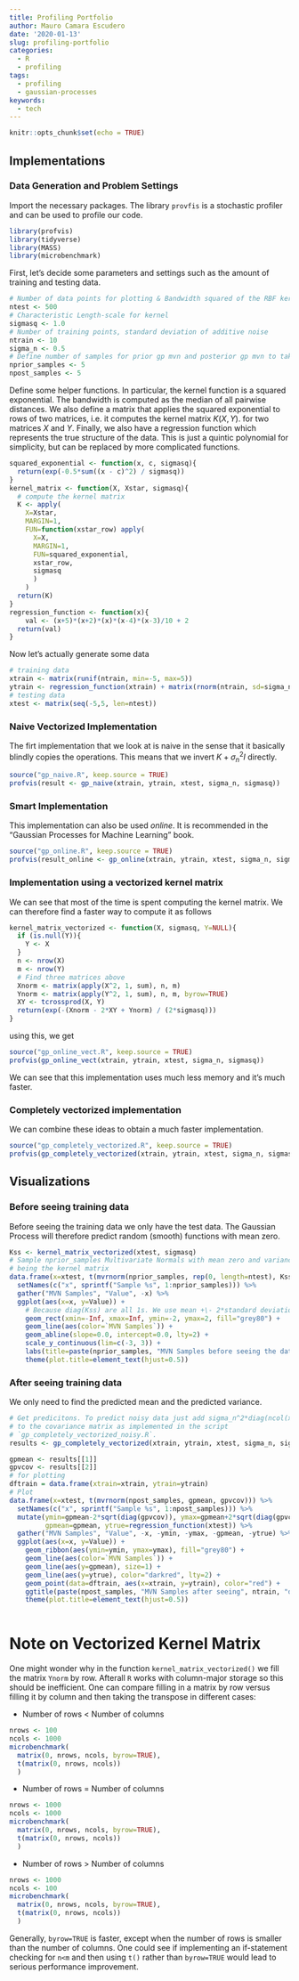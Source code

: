 ```yaml
---
title: Profiling Portfolio
author: Mauro Camara Escudero
date: '2020-01-13'
slug: profiling-portfolio
categories:
  - R
  - profiling
tags:
  - profiling
  - gaussian-processes
keywords:
  - tech
---
```


```r
knitr::opts_chunk$set(echo = TRUE)
```

## Implementations
### Data Generation and Problem Settings
Import the necessary packages. The library `provfis` is a stochastic profiler and can be used to profile our code.
```r
library(profvis)
library(tidyverse)
library(MASS)
library(microbenchmark)
```

First, let's decide some parameters and settings such as the amount of training and testing data.
```r
# Number of data points for plotting & Bandwidth squared of the RBF kernel
ntest <- 500
# Characteristic Length-scale for kernel
sigmasq <- 1.0
# Number of training points, standard deviation of additive noise
ntrain <- 10
sigma_n <- 0.5
# Define number of samples for prior gp mvn and posterior gp mvn to take
nprior_samples <- 5
npost_samples <- 5
```
Define some helper functions. In particular, the kernel function is a squared exponential. The bandwidth is computed as the median of all pairwise distances. We also define a matrix that applies the squared exponential to rows of two matrices, i.e. it computes the kernel matrix $K(X, Y)$. for two matrices $X$ and $Y$. Finally, we also have a regression function which represents the true structure of the data. This is just a quintic polynomial for simplicity, but can be replaced by more complicated functions.
```r
squared_exponential <- function(x, c, sigmasq){
  return(exp(-0.5*sum((x - c)^2) / sigmasq))
}
kernel_matrix <- function(X, Xstar, sigmasq){
  # compute the kernel matrix
  K <- apply(
    X=Xstar,
    MARGIN=1, 
    FUN=function(xstar_row) apply(
      X=X, 
      MARGIN=1, 
      FUN=squared_exponential, 
      xstar_row,
      sigmasq
      )
    )
  return(K)
}
regression_function <- function(x){
    val <- (x+5)*(x+2)*(x)*(x-4)*(x-3)/10 + 2
  return(val)
}
```
Now let's actually generate some data
```r
# training data
xtrain <- matrix(runif(ntrain, min=-5, max=5))
ytrain <- regression_function(xtrain) + matrix(rnorm(ntrain, sd=sigma_n))
# testing data
xtest <- matrix(seq(-5,5, len=ntest))
```
### Naive Vectorized Implementation
The firt implementation that we look at is naive in the sense that it basically blindly copies the operations. This means that we invert $K + \sigma_n^2 I$ directly.
```r
source("gp_naive.R", keep.source = TRUE)
profvis(result <- gp_naive(xtrain, ytrain, xtest, sigma_n, sigmasq))
```

### Smart Implementation
This implementation can also be used _online_. It is recommended in the "Gaussian Processes for Machine Learning" book.
```r
source("gp_online.R", keep.source = TRUE)
profvis(result_online <- gp_online(xtrain, ytrain, xtest, sigma_n, sigmasq))
```

### Implementation using a vectorized kernel matrix
We can see that most of the time is spent computing the kernel matrix. We can therefore find a faster way to compute it as follows
```r
kernel_matrix_vectorized <- function(X, sigmasq, Y=NULL){
  if (is.null(Y)){
    Y <- X
  }
  n <- nrow(X)
  m <- nrow(Y)
  # Find three matrices above
  Xnorm <- matrix(apply(X^2, 1, sum), n, m)
  Ynorm <- matrix(apply(Y^2, 1, sum), n, m, byrow=TRUE)
  XY <- tcrossprod(X, Y)
  return(exp(-(Xnorm - 2*XY + Ynorm) / (2*sigmasq)))
}
```

using this, we get

```r
source("gp_online_vect.R", keep.source = TRUE)
profvis(gp_online_vect(xtrain, ytrain, xtest, sigma_n, sigmasq))
```

We can see that this implementation uses much less memory and it's much faster.

### Completely vectorized implementation
We can combine these ideas to obtain a much faster implementation.

```r
source("gp_completely_vectorized.R", keep.source = TRUE)
profvis(gp_completely_vectorized(xtrain, ytrain, xtest, sigma_n, sigmasq), interval=0.005)
```

## Visualizations
### Before seeing training data
Before seeing the training data we only have the test data. The Gaussian Process will therefore predict random (smooth) functions with mean zero.
```r
Kss <- kernel_matrix_vectorized(xtest, sigmasq)
# Sample nprior_samples Multivariate Normals with mean zero and variance-covariance
# being the kernel matrix
data.frame(x=xtest, t(mvrnorm(nprior_samples, rep(0, length=ntest), Kss))) %>% 
  setNames(c("x", sprintf("Sample %s", 1:nprior_samples))) %>% 
  gather("MVN Samples", "Value", -x) %>% 
  ggplot(aes(x=x, y=Value)) + 
    # Because diag(Kss) are all 1s. We use mean +\- 2*standard deviation
    geom_rect(xmin=-Inf, xmax=Inf, ymin=-2, ymax=2, fill="grey80") + 
    geom_line(aes(color=`MVN Samples`)) +
    geom_abline(slope=0.0, intercept=0.0, lty=2) + 
    scale_y_continuous(lim=c(-3, 3)) + 
    labs(title=paste(nprior_samples, "MVN Samples before seeing the data")) + 
    theme(plot.title=element_text(hjust=0.5))
```

### After seeing training data
We only need to find the predicted mean and the predicted variance.
```r
# Get predicitons. To predict noisy data just add sigma_n^2*diag(ncol(xtest)) 
# to the covariance matrix as implemented in the script 
# `gp_completely_vectorized_noisy.R`.
results <- gp_completely_vectorized(xtrain, ytrain, xtest, sigma_n, sigmasq)

gpmean <- results[[1]]
gpvcov <- results[[2]]
# for plotting
dftrain = data.frame(xtrain=xtrain, ytrain=ytrain)
# Plot
data.frame(x=xtest, t(mvrnorm(npost_samples, gpmean, gpvcov))) %>% 
  setNames(c("x", sprintf("Sample %s", 1:npost_samples))) %>% 
  mutate(ymin=gpmean-2*sqrt(diag(gpvcov)), ymax=gpmean+2*sqrt(diag(gpvcov)),
         gpmean=gpmean, ytrue=regression_function(xtest)) %>% 
  gather("MVN Samples", "Value", -x, -ymin, -ymax, -gpmean, -ytrue) %>% 
  ggplot(aes(x=x, y=Value)) + 
    geom_ribbon(aes(ymin=ymin, ymax=ymax), fill="grey80") + 
    geom_line(aes(color=`MVN Samples`)) +
    geom_line(aes(y=gpmean), size=1) +
    geom_line(aes(y=ytrue), color="darkred", lty=2) + 
    geom_point(data=dftrain, aes(x=xtrain, y=ytrain), color="red") +
    ggtitle(paste(npost_samples, "MVN Samples after seeing", ntrain, "data points")) + 
    theme(plot.title=element_text(hjust=0.5))
    
```


# Note on Vectorized Kernel Matrix
One might wonder why in the function `kernel_matrix_vectorized()` we fill the matrix `Ynorm` by row. Afterall `R` works with column-major storage so this should be inefficient. One can compare filling in a matrix by row versus filling it by column and then taking the transpose in different cases:

* Number of rows < Number of columns
```r
nrows <- 100
ncols <- 1000
microbenchmark(
  matrix(0, nrows, ncols, byrow=TRUE),
  t(matrix(0, nrows, ncols))
  )
```
* Number of rows = Number of columns
```r
nrows <- 1000
ncols <- 1000
microbenchmark(
  matrix(0, nrows, ncols, byrow=TRUE),
  t(matrix(0, nrows, ncols))
  )
```
* Number of rows > Number of columns
```r
nrows <- 1000
ncols <- 100
microbenchmark(
  matrix(0, nrows, ncols, byrow=TRUE),
  t(matrix(0, nrows, ncols))
  )
```

Generally, `byrow=TRUE` is faster, except when the number of rows is smaller than the number of columns. One could see if implementing an if-statement checking for `n<m` and then using `t()` rather than `byrow=TRUE` would lead to serious performance improvement.
